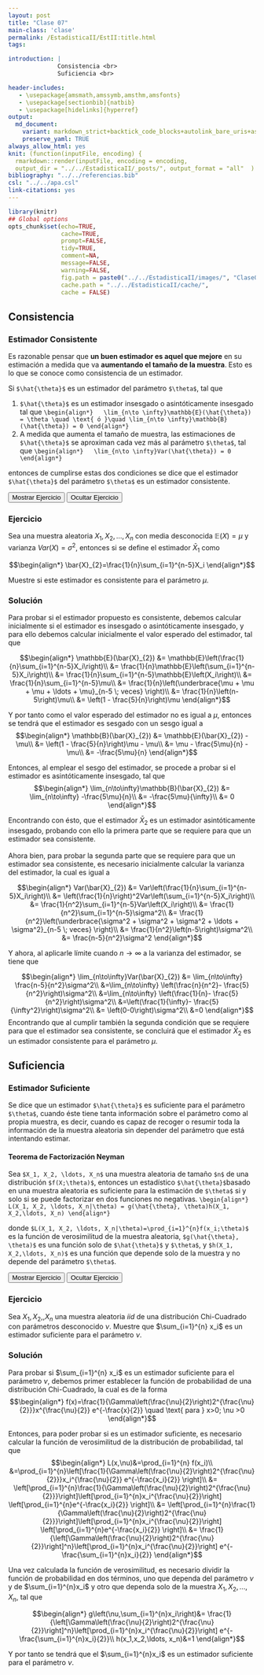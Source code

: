 ```yaml
---
layout: post
title: "Clase 07"
main-class: 'clase'
permalink: /EstadisticaII/EstII:title.html
tags:

introduction: |
              Consistencia <br>
              Suficiencia <br>

header-includes:
   - \usepackage{amsmath,amssymb,amsthm,amsfonts}
   - \usepackage[sectionbib]{natbib}
   - \usepackage[hidelinks]{hyperref}
output:
  md_document:
    variant: markdown_strict+backtick_code_blocks+autolink_bare_uris+ascii_identifiers+tex_math_single_backslash
    preserve_yaml: TRUE
always_allow_html: yes   
knit: (function(inputFile, encoding) {
  rmarkdown::render(inputFile, encoding = encoding,
  output_dir = "../../EstadisticaII/_posts/", output_format = "all"  ) })
bibliography: "../../referencias.bib"
csl: "../../apa.csl"
link-citations: yes
---
```


```r
library(knitr)
## Global options
opts_chunk$set(echo=TRUE,
               cache=TRUE,
               prompt=FALSE,
               tidy=TRUE,
               comment=NA,
               message=FALSE,
               warning=FALSE,
               fig.path = paste0("../../EstadisticaII/images/", "Clase07"),
               cache.path = "../../EstadisticaII/cache/",
               cache = FALSE)

```

## Consistencia
### Estimador Consistente
Es razonable pensar que **un buen estimador es aquel que mejore** en su estimación a medida que va **aumentando el tamaño de la muestra**. Esto es lo que se conoce como consistencia de un estimador.

Si `$\hat{\theta}$` es un estimador del parámetro `$\theta$`, tal que

1. `$\hat{\theta}$` es un estimador insesgado o asintóticamente insesgado tal que 
`\begin{align*}
  \lim_{n\to \infty}\mathbb{E}(\hat{\theta}) = \theta \quad \text{ ó }\quad \lim_{n\to \infty}\mathbb{B}(\hat{\theta}) = 0
\end{align*}`
2. A medida que aumenta el tamaño de muestra, las estimaciones de `$\hat{\theta}$` se aproximan cada vez más al parámetro `$\theta$`, tal que
`\begin{align*}
  \lim_{n\to \infty}Var(\hat{\theta}) = 0
\end{align*}`

entonces de cumplirse estas dos condiciones se dice que el estimador `$\hat{\theta}$` del parámetro `$\theta$` es un estimador consistente.

<button id="Show1" class="btn btn-secondary">Mostrar Ejercicio </button>
<button id="Hide1" class="btn btn-info">Ocultar Ejercicio </button>
<main id="botoncito1"> 
<h3 data-toc-skip> Ejercicio </h3> 
<p> Sea una muestra aleatoria $X_1, X_2, \ldots, X_n$ con media desconocida $\mathbb{E}(X)=\mu$ y varianza $Var(X) =\sigma^2$, entonces si se define el estimador $\bar{X}_1$ como

$$\begin{align*}
  \bar{X}_{2}=\frac{1}{n}\sum_{i=1}^{n-5}X_i
\end{align*}$$

Muestre si este estimador es consistente para el parámetro $\mu$.</p>

<h3 data-toc-skip> Solución </h3> 
<p> Para probar si el estimador propuesto es consistente, debemos calcular inicialmente si el estimador es insesgado o asintóticamente insesgado, y para ello debemos calcular inicialmente el valor esperado del estimador, tal que

$$\begin{align*}
  \mathbb{E}(\bar{X}_{2}) &= \mathbb{E}\left(\frac{1}{n}\sum_{i=1}^{n-5}X_i\right)\\
                 &= \frac{1}{n}\mathbb{E}\left(\sum_{i=1}^{n-5}X_i\right)\\
                 &= \frac{1}{n}\sum_{i=1}^{n-5}\mathbb{E}\left(X_i\right)\\
                 &= \frac{1}{n}\sum_{i=1}^{n-5}\mu\\
                 &= \frac{1}{n}\left(\underbrace{\mu + \mu + \mu + \ldots + \mu}_{n-5 \; veces} \right)\\
                 &= \frac{1}{n}\left(n-5\right)\mu\\
                 &= \left(1 - \frac{5}{n}\right)\mu
\end{align*}$$

Y por tanto como el valor esperado del estimador no es igual a $\mu$, entonces se tendrá que el estimador es sesgado con un sesgo igual a 
$$\begin{align*}
  \mathbb{B}(\bar{X}_{2}) &= \mathbb{E}(\bar{X}_{2}) - \mu\\
                          &= \left(1 - \frac{5}{n}\right)\mu - \mu\\
                          &= \mu - \frac{5\mu}{n} - \mu\\
                          &= -\frac{5\mu}{n}
\end{align*}$$

Entonces, al emplear el sesgo del estimador, se procede a probar si el estimador es asintóticamente insesgado, tal que
$$\begin{align*}
  \lim_{n\to\infty}\mathbb{B}(\bar{X}_{2}) &= \lim_{n\to\infty} -\frac{5\mu}{n}\\
                          &= -\frac{5\mu}{\infty}\\
                          &= 0
\end{align*}$$

Encontrando con ésto, que el estimador $\bar{X}_2$ es un estimador asintóticamente insesgado, probando con ello la primera parte que se requiere para que un estimador sea consistente. <br>
<br>
Ahora bien, para probar la segunda parte que se requiere para que un estimador sea consistente, es necesario inicialmente calcular la varianza del estimador, la cual es igual a 

$$\begin{align*}
  Var(\bar{X}_{2}) &= Var\left(\frac{1}{n}\sum_{i=1}^{n-5}X_i\right)\\
                 &= \left(\frac{1}{n}\right)^2Var\left(\sum_{i=1}^{n-5}X_i\right)\\
                 &= \frac{1}{n^2}\sum_{i=1}^{n-5}Var\left(X_i\right)\\
                 &= \frac{1}{n^2}\sum_{i=1}^{n-5}\sigma^2\\
                 &= \frac{1}{n^2}\left(\underbrace{\sigma^2 + \sigma^2 + \sigma^2 + \ldots + \sigma^2}_{n-5 \; veces} \right)\\
                 &= \frac{1}{n^2}\left(n-5\right)\sigma^2\\
                 &= \frac{n-5}{n^2}\sigma^2
\end{align*}$$

Y ahora, al aplicarle límite cuando $n\to\infty$ a la varianza del estimador, se tiene que

$$\begin{align*}
  \lim_{n\to\infty}Var(\bar{X}_{2}) &= \lim_{n\to\infty} \frac{n-5}{n^2}\sigma^2\\
                 &=\lim_{n\to\infty} \left(\frac{n}{n^2}- \frac{5}{n^2}\right)\sigma^2\\
                 &=\lim_{n\to\infty} \left(\frac{1}{n}- \frac{5}{n^2}\right)\sigma^2\\
                 &=\left(\frac{1}{\infty}- \frac{5}{\infty^2}\right)\sigma^2\\
                 &= \left(0-0\right)\sigma^2\\
                 &=0
\end{align*}$$
Encontrando que al cumplir también la segunda condición que se requiere para que el estimador sea consistente, se concluirá que el estimador $\bar{X}_{2}$ es un estimador consistente para el parámetro $\mu$.
</p>
</main>

## Suficiencia
### Estimador Suficiente
Se dice que un estimador `$\hat{\theta}$` es suficiente para el parámetro `$\theta$`, cuando éste tiene tanta información sobre el parámetro como al propia muestra, es decir, cuando es capaz de recoger o resumir toda la información de la muestra aleatoria sin depender del parámetro que está intentando estimar.

#### Teorema de Factorización Neyman
Sea `$X_1, X_2, \ldots, X_n$` una muestra aleatoria de tamaño `$n$` de una distribución `$f(X;\theta)$`, entonces un estadístico `$\hat{\theta}$`basado en una muestra aleatoria es suficiente para la estimación de `$\theta$` si y solo si se puede factorizar en dos funciones no negativas.
`\begin{align*}
  L(X_1, X_2, \ldots, X_n|\theta) = g(\hat{\theta}, \theta)h(X_1, X_2,\ldots, X_n)
\end{align*}`

donde `$L(X_1, X_2, \ldots, X_n|\theta)=\prod_{i=1}^{n}f(x_i;\theta)$` es la función de verosimilitud de la muestra aleatoria, `$g(\hat{\theta}, \theta)$` es una función solo de `$\hat{\theta}$` y `$\theta$`, y `$h(X_1, X_2,\ldots, X_n)$` es una función que depende solo de la muestra y no depende del parámetro `$\theta$`.

<button id="Show2" class="btn btn-secondary">Mostrar Ejercicio </button>
<button id="Hide2" class="btn btn-info">Ocultar Ejercicio </button>
<main id="botoncito2"> 
<h3 data-toc-skip> Ejercicio </h3> 
<p> Sea $X_1, X_2, ,X_n$ una muestra aleatoria $iid$ de una distribución Chi-Cuadrado con parámetros desconocido $\nu$. Muestre que $\sum_{i=1}^{n} x_i$ es un estimador suficiente para el parámetro $\nu$.</p>

<h3 data-toc-skip> Solución </h3> 
<p> Para probar si $\sum_{i=1}^{n} x_i$ es un estimador suficiente para el parámetro $\nu$, debemos primer establecer la función de probabilidad de una distribución Chi-Cuadrado, la cual es de la forma
$$\begin{align*}
  f(x)=\frac{1}{\Gamma\left(\frac{\nu}{2}\right)2^{\frac{\nu}{2}}}x^{\frac{\nu}{2}} e^{-\frac{x}{2}} \quad \text{ para } x>0; \nu >0
\end{align*}$$

Entonces, para poder probar si es un estimador suficiente, es necesario calcular la función de verosimilitud de la distribución de probabilidad, tal que
$$\begin{align*}
  L(x,\nu)&=\prod_{i=1}^{n} f(x_i)\\
          &=\prod_{i=1}^{n}\left[\frac{1}{\Gamma\left(\frac{\nu}{2}\right)2^{\frac{\nu}{2}}}x_i^{\frac{\nu}{2}} e^{-\frac{x_i}{2}} \right]\\
          &= \left[\prod_{i=1}^{n}\frac{1}{\Gamma\left(\frac{\nu}{2}\right)2^{\frac{\nu}{2}}}\right]\left[\prod_{i=1}^{n}x_i^{\frac{\nu}{2}}\right] \left[\prod_{i=1}^{n}e^{-\frac{x_i}{2}} \right]\\
          &= \left[\prod_{i=1}^{n}\frac{1}{\Gamma\left(\frac{\nu}{2}\right)2^{\frac{\nu}{2}}}\right]\left[\prod_{i=1}^{n}x_i^{\frac{\nu}{2}}\right] \left[\prod_{i=1}^{n}e^{-\frac{x_i}{2}} \right]\\
          &= \frac{1}{\left[\Gamma\left(\frac{\nu}{2}\right)2^{\frac{\nu}{2}}\right]^n}\left[\prod_{i=1}^{n}x_i^{\frac{\nu}{2}}\right] e^{-\frac{\sum_{i=1}^{n}x_i}{2}}
\end{align*}$$

Una vez calculada la función de verosimilitud, es necesario dividir la función de probabilidad en dos términos, uno que dependa del parámetro $\nu$ y de $\sum_{i=1}^{n}x_i$ y otro que dependa solo de la muestra $X_1, X_2, \ldots, X_n$, tal que

$$\begin{align*}
  g\left(\nu,\sum_{i=1}^{n}x_i\right)&= \frac{1}{\left[\Gamma\left(\frac{\nu}{2}\right)2^{\frac{\nu}{2}}\right]^n}\left[\prod_{i=1}^{n}x_i^{\frac{\nu}{2}}\right] e^{-\frac{\sum_{i=1}^{n}x_i}{2}}\\
  h(x_1,x_2,\ldots, x_n)&=1
\end{align*}$$

Y por tanto se tendrá que el $\sum_{i=1}^{n}x_i$ es un estimador suficiente para el parámetro $\nu$.
</p>
</main>
